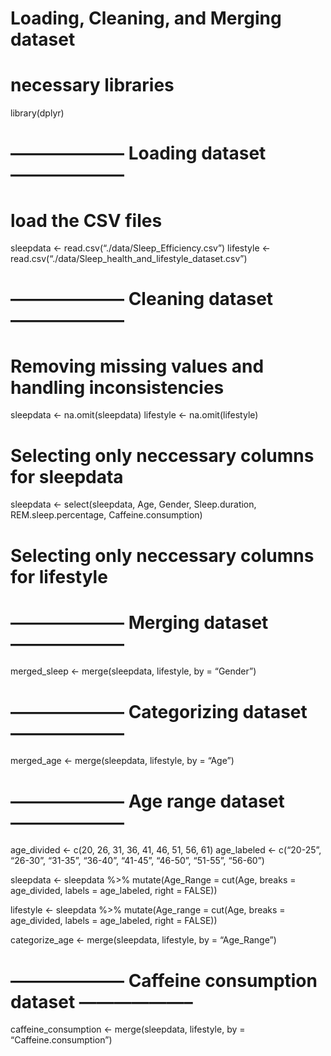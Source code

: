 # Loading, Cleaning, and Merging dataset 

# necessary libraries
library(dplyr)

# -------------------- Loading dataset --------------------

# load the CSV files

sleepdata <- read.csv("./data/Sleep_Efficiency.csv")
lifestyle <- read.csv("./data/Sleep_health_and_lifestyle_dataset.csv")

# -------------------- Cleaning dataset --------------------

# Removing missing values and handling inconsistencies

sleepdata <- na.omit(sleepdata)
lifestyle <- na.omit(lifestyle)

# Selecting only neccessary columns for sleepdata

sleepdata <- select(sleepdata, Age, Gender, Sleep.duration, REM.sleep.percentage, Caffeine.consumption)

# Selecting only neccessary columns for lifestyle
# -------------------- Merging dataset --------------------

merged_sleep <- merge(sleepdata, lifestyle, by = "Gender")


# -------------------- Categorizing dataset --------------------

merged_age <- merge(sleepdata, lifestyle, by = "Age")

# -------------------- Age range dataset --------------------

age_divided <- c(20, 26, 31, 36, 41, 46, 51, 56, 61)
age_labeled <- c("20-25", "26-30", "31-35", "36-40", "41-45", 
                 "46-50", "51-55", "56-60")

sleepdata <- sleepdata %>%
  mutate(Age_Range = cut(Age, breaks = age_divided, labels = age_labeled, right = FALSE))

lifestyle <- sleepdata %>%
  mutate(Age_range = cut(Age, breaks = age_divided, labels = age_labeled, right = FALSE))

categorize_age <- merge(sleepdata, lifestyle, by = "Age_Range")


# -------------------- Caffeine consumption dataset --------------------
caffeine_consumption <- merge(sleepdata, lifestyle, by = "Caffeine.consumption")


